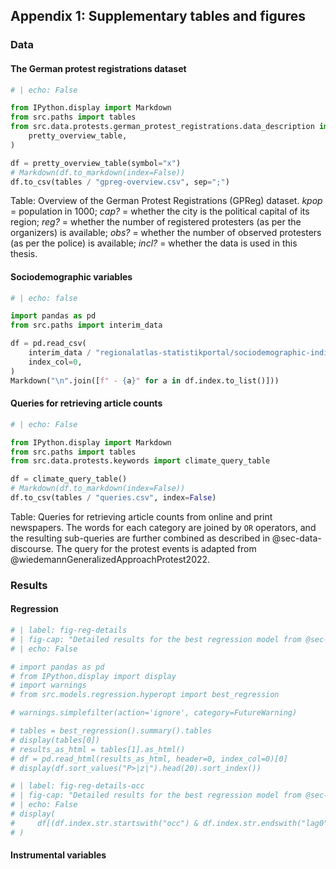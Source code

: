 ## Appendix 1: Supplementary tables and figures

### Data

#### The German protest registrations dataset

```python
# | echo: False

from IPython.display import Markdown
from src.paths import tables
from src.data.protests.german_protest_registrations.data_description import (
    pretty_overview_table,
)

df = pretty_overview_table(symbol="x")
# Markdown(df.to_markdown(index=False))
df.to_csv(tables / "gpreg-overview.csv", sep=";")
```

:::{.column-page}
\begingroup
\scriptsize\selectfont
\csvautobooktabular[separator=semicolon,respect sharp=true]{/Users/david/Repositories/protest-impact/report/tables/gpreg-overview.csv}
\endgroup
:::

Table: Overview of the German Protest Registrations (GPReg) dataset. _kpop_ = population in 1000; _cap?_ = whether the city is the political capital of its region; _reg?_ = whether the number of registered protesters (as per the organizers) is available; _obs?_ = whether the number of observed protesters (as per the police) is available; _incl?_ = whether the data is used in this thesis.


#### Sociodemographic variables {#sec-app-sociodem}

```python
# | echo: false

import pandas as pd
from src.paths import interim_data

df = pd.read_csv(
    interim_data / "regionalatlas-statistikportal/sociodemographic-indicators.csv",
    index_col=0,
)
Markdown("\n".join([f" - {a}" for a in df.index.to_list()]))
```


#### Queries for retrieving article counts {#sec-app-queries}

```python
# | echo: False

from IPython.display import Markdown
from src.paths import tables
from src.data.protests.keywords import climate_query_table

df = climate_query_table()
# Markdown(df.to_markdown(index=False))
df.to_csv(tables / "queries.csv", index=False)
```

:::{.column-page}
\begingroup
\footnotesize\selectfont
\csvautobooktabular[separator=comma,respect all]{/Users/david/Repositories/protest-impact/report/tables/queries.csv}
\endgroup
:::

Table: Queries for retrieving article counts from online and print newspapers. The words for each category are joined by `OR` operators, and the resulting sub-queries are further combined as described in @sec-data-discourse. The query for the protest events is adapted from @wiedemannGeneralizedApproachProtest2022.

### Results

#### Regression {#sec-app1-reg}

\begingroup
\footnotesize\selectfont
```python
# | label: fig-reg-details
# | fig-cap: "Detailed results for the best regression model from @sec-res-reg. Dependent variable is the absolute number of articles mentioning climate change from the treatment date and the following day. Due to including time series lags there are overall 140 parameters plus a constant term, so only the 20 parameters with lowest p-values are displayed. Note that for the weekday dummies the first value (Friday) is dropped and the other dummies are to be interpreted in relation to it."
# | echo: False

# import pandas as pd
# from IPython.display import display
# import warnings
# from src.models.regression.hyperopt import best_regression

# warnings.simplefilter(action='ignore', category=FutureWarning)

# tables = best_regression().summary().tables
# display(tables[0])
# results_as_html = tables[1].as_html()
# df = pd.read_html(results_as_html, header=0, index_col=0)[0]
# display(df.sort_values("P>|z|").head(20).sort_index())
```
\endgroup

\begingroup
\footnotesize\selectfont
```python
# | label: fig-reg-details-occ
# | fig-cap: "Detailed results for the best regression model from @sec-res-reg: Coefficients for the occurrence of a protest."
# | echo: False
# display(
#     df[(df.index.str.startswith("occ") & df.index.str.endswith("lag0"))].sort_index()
# )
```
\endgroup

#### Instrumental variables {#sec-app1-iv}
